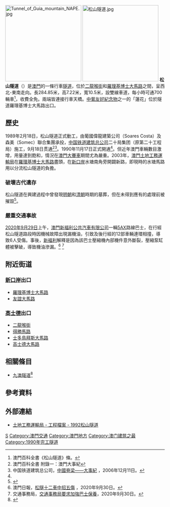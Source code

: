 {{Infobox tunnel
|name         = 松山隧道<br>Tunel do Monte da Guia
|image        = Tunnel of Guia mountain.jpg
|caption      = 
|location     = [[澳門|澳門]][[東望洋山|東望洋山]]（松山）
|coordinates  = 
|route        = 
|status       = 使用中
|start        = 二龍喉街
|end          = [[羅理基博士大馬路|羅理基博士大馬路]]
|startwork    = 1989年2月18日
|open         = 1990年11月17日
|close        = 
|owner        = 
|operator     = 
|traffic      = 
|character    = 
|toll         = 免費
|vpd          = 
|builder      =  [[中國鐵道建築總公司|中國鐵道建築總公司]]
|length       = 284.85米
|lanes        = 單管雙線雙向
|speed        = 40公里/小時
|hielevation  = 
|lowelevation = 
|height       = 7.22米
|width        = 10.5米
|grade        = 
}}

[[File:Tunnel_of_Guia_mountain_NAPE.jpg|240px]]
[[File:松山隧道.jpg|240px]]
'''松山隧道'''（{{lang-pt|Tunel do Monte da Guia}}）是[[澳門|澳門]]的一條行車[[隧道|隧道]]，位於[[二龍喉街|二龍喉街]]和[[羅理基博士大馬路|羅理基博士大馬路]]之間，呈西北-東南走向。長284.85米，高7.22米，寬10.5米，設雙線車道，每小時可通700輛車<ref>澳門百科全書《松山隧道》條。</ref>，收費全免。兩端皆連接行車天橋。[[中葡友好紀念物|中葡友好紀念物]]之一的「蓮花」位於隧道羅理基博士大馬路出口。

== 歷史 ==
1989年2月18日，松山隧道正式動工，由葡國偉龍建築公司（Soares Costa）及森美（Somec）聯合集團承投，[[中国铁道建筑总公司|中国铁道建筑总公司]]二十局集团（原第二十工程局）施工，9月18日贯通<ref name="#1">澳門百科全書 附錄一：澳門大事紀</ref><ref>中国铁道建筑总公司，[http://www.sasac.gov.cn/zgjl/zgjl_crccg/14dsj.htm 中國脊梁——大事紀] {{Wayback|url=http://www.sasac.gov.cn/zgjl/zgjl_crccg/14dsj.htm |date=20110916135227 }}，2006年12月11日。</ref>。1990年11月17日正式開通<ref name="#1"/>。但近年澳門車輛數目激增，用量達到飽和，情況在[[澳門大賽車|澳門大賽車]]期間尤為嚴重。2003年，[[澳門土地工務運輸局|澳門土地工務運輸局]]在[[羅理基博士大馬路|羅理基博士大馬路]]盡頭，在[[新口岸|新口岸]]水塘南角旁開闢新路，即現時的水塘馬路用以分流松山隧道的負擔。

=== 破壞古代遺存 ===
松山隧道在興建過程中曾發現[[明朝|明朝]]和[[清朝|清朝]]時期的墓葬，但在未得到應有的處理前被摧毀<ref>{{cite journal |author1=關俊雄 |title=澳門《文化遺產保護法》視野下的考古工作之展望 |journal=《行政》 |volume=27 |issue=105 |page=451-459}}</ref>。

=== 嚴重交通事故 ===
[[2020年|2020年]][[9月29日|9月29日]]上午，[[澳門新福利公共汽車有限公司|澳門新福利公共汽車有限公司]]一輛[[澳門巴士5AX路線|5AX]]路線巴士，在行經松山隧道路段時因機械故障出現漏機油，引致及後行經的12部車輛連環相撞，導致6人受傷。事後，[[澳門新福利公共汽車有限公司|新福利]]解釋是因為該巴士壓縮機內部機件意外斷裂，壓縮泵缸體被擊破，導致機油滲漏。<ref>澳門日報，[http://www.macaodaily.com/html/2020-09/30/content_1464859.htm 松隧十二車中招五傷] {{Wayback|url=http://www.macaodaily.com/html/2020-09/30/content_1464859.htm |date=20211022041236 }}，2020年9月30日。</ref>
<ref>交通事務局，[http://www.dsat.gov.mo/dsat/news_detail.aspx?data_category=1&a_id=9CCBA717C910DDE201DD6EAEC815175B 交通事務局要求加強巴士保養]，2020年9月30日。</ref>

==附近街道==
=== [[新口岸|新口岸]]出口 ===
*[[羅理基博士大馬路|羅理基博士大馬路]]
*[[友誼大馬路|友誼大馬路]]
=== [[高士德大馬路|高士德]]出口 ===
*[[二龍喉街|二龍喉街]]
*[[得勝馬路|得勝馬路]]
*[[士多鳥拜斯大馬路|士多鳥拜斯大馬路]]
*[[高士德大馬路|高士德大馬路]]

==相關條目==
*[[九澳隧道|九澳隧道]]<ref>{{cite news |title=利貨櫃碼頭車輛往返氹澳減連貫路壓力 九澳隧道工程招標 |url=http://www.macaodaily.com/html/2014-03/22/content_888376.htm |publisher=[[澳門日報|澳門日報]]A1版 |date=2014年3月22日 |deadurl=yes |archiveurl=https://web.archive.org/web/20140327051006/http://www.macaodaily.com/html/2014-03/22/content_888376.htm |archivedate=2014年3月27日 }}{{zh-hant}}</ref>

==參考資料==
<div class="references-small">
<references />
</div>

==外部連結==
*[http://www.dssopt.gov.mo/tc/projectfile/index.php?id=139 土地工務運輸局 - 工程檔案 - 1992松山隧道] {{Wayback|url=http://www.dssopt.gov.mo/tc/projectfile/index.php?id=139 |date=20071007123502 }}

{{澳門隧道}}

[[Category:中国公路隧道|S]]
[[Category:澳門交通|Category:澳門交通]]
[[Category:澳門地方|Category:澳門地方]]
[[Category:澳门建筑之最|Category:澳门建筑之最]]
[[Category:1990年完工隧道|Category:1990年完工隧道]]